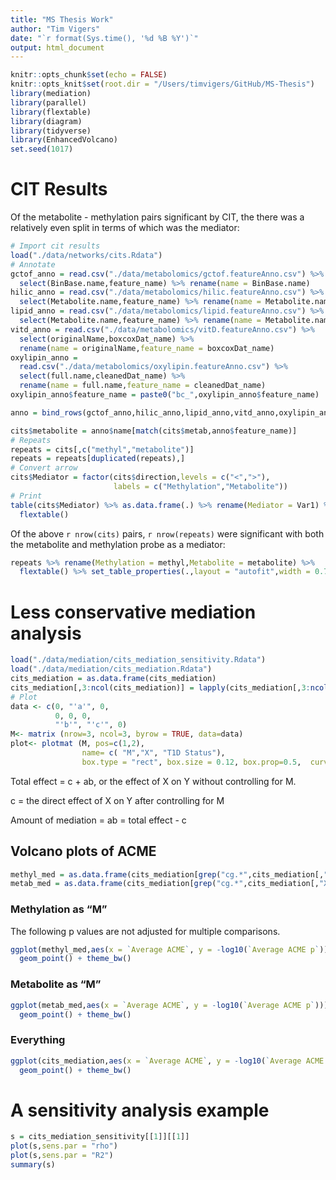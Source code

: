```yaml
---
title: "MS Thesis Work"
author: "Tim Vigers"
date: "`r format(Sys.time(), '%d %B %Y')`"
output: html_document
---
```


```r
knitr::opts_chunk$set(echo = FALSE)
knitr::opts_knit$set(root.dir = "/Users/timvigers/GitHub/MS-Thesis")
library(mediation)
library(parallel)
library(flextable)
library(diagram)
library(tidyverse)
library(EnhancedVolcano)
set.seed(1017)
```

# CIT Results

Of the metabolite - methylation pairs significant by CIT, the there was a relatively even split in terms of which was the mediator:

```r
# Import cit results
load("./data/networks/cits.Rdata")
# Annotate
gctof_anno = read.csv("./data/metabolomics/gctof.featureAnno.csv") %>% 
  select(BinBase.name,feature_name) %>% rename(name = BinBase.name)
hilic_anno = read.csv("./data/metabolomics/hilic.featureAnno.csv") %>%
  select(Metabolite.name,feature_name) %>% rename(name = Metabolite.name)
lipid_anno = read.csv("./data/metabolomics/lipid.featureAnno.csv") %>%
  select(Metabolite.name,feature_name) %>% rename(name = Metabolite.name)
vitd_anno = read.csv("./data/metabolomics/vitD.featureAnno.csv") %>%
  select(originalName,boxcoxDat_name) %>% 
  rename(name = originalName,feature_name = boxcoxDat_name)
oxylipin_anno = 
  read.csv("./data/metabolomics/oxylipin.featureAnno.csv") %>%
  select(full.name,cleanedDat_name) %>% 
  rename(name = full.name,feature_name = cleanedDat_name)
oxylipin_anno$feature_name = paste0("bc_",oxylipin_anno$feature_name)

anno = bind_rows(gctof_anno,hilic_anno,lipid_anno,vitd_anno,oxylipin_anno)

cits$metabolite = anno$name[match(cits$metab,anno$feature_name)]
# Repeats
repeats = cits[,c("methyl","metabolite")]
repeats = repeats[duplicated(repeats),]
# Convert arrow
cits$Mediator = factor(cits$direction,levels = c("<",">"),
                       labels = c("Methylation","Metabolite"))
# Print
table(cits$Mediator) %>% as.data.frame(.) %>% rename(Mediator = Var1) %>%
  flextable()
```

Of the above `r nrow(cits)` pairs, `r nrow(repeats)` were significant with both the metabolite and methylation probe as a mediator:

```r
repeats %>% rename(Methylation = methyl,Metabolite = metabolite) %>%
  flextable() %>% set_table_properties(.,layout = "autofit",width = 0.75)
```

# Less conservative mediation analysis

```r
load("./data/mediation/cits_mediation_sensitivity.Rdata")
load("./data/mediation/cits_mediation.Rdata")
cits_mediation = as.data.frame(cits_mediation)
cits_mediation[,3:ncol(cits_mediation)] = lapply(cits_mediation[,3:ncol(cits_mediation)],as.numeric)
# Plot
data <- c(0, "'a'", 0,
          0, 0, 0, 
          "'b'", "'c'", 0)
M<- matrix (nrow=3, ncol=3, byrow = TRUE, data=data)
plot<- plotmat (M, pos=c(1,2), 
                name= c( "M","X", "T1D Status"), 
                box.type = "rect", box.size = 0.12, box.prop=0.5,  curve=0)
```

Total effect = c + ab, or the effect of X on Y without controlling for M.

c = the direct effect of X on Y after controlling for M 

Amount of mediation = ab = total effect - c

## Volcano plots of ACME

```r
methyl_med = as.data.frame(cits_mediation[grep("cg.*",cits_mediation[,"M"]),])
metab_med = as.data.frame(cits_mediation[grep("cg.*",cits_mediation[,"X"]),])
```

### Methylation as "M"

The following p values are not adjusted for multiple comparisons.

```r
ggplot(methyl_med,aes(x = `Average ACME`, y = -log10(`Average ACME p`))) +
  geom_point() + theme_bw()
```

### Metabolite as "M"

```r
ggplot(metab_med,aes(x = `Average ACME`, y = -log10(`Average ACME p`))) +
  geom_point() + theme_bw()
```

### Everything

```r
ggplot(cits_mediation,aes(x = `Average ACME`, y = -log10(`Average ACME p`))) +
  geom_point() + theme_bw()
```

# A sensitivity analysis example

```r
s = cits_mediation_sensitivity[[1]][[1]]
plot(s,sens.par = "rho")
plot(s,sens.par = "R2")
summary(s)
```

